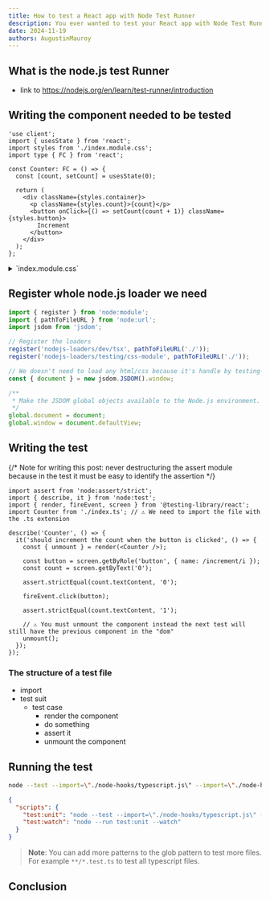 ```yaml
---
title: How to test a React app with Node Test Runner
description: You ever wanted to test your React app with Node Test Runner? Here's how you can do it.
date: 2024-11-19
authors: AugustinMauroy
---
```


## What is the node.js test Runner

- link to https://nodejs.org/en/learn/test-runner/introduction

## Writing the component needed to be tested

```tsx fileName="src/components/Counter/index.tsx"
'use client';
import { usesState } from 'react';
import styles from './index.module.css';
import type { FC } from 'react';

const Counter: FC = () => {
  const [count, setCount] = usesState(0);

  return (
    <div className={styles.container}>
      <p className={styles.count}>{count}</p>
      <button onClick={() => setCount(count + 1)} className={styles.button}>
        Increment
      </button>
    </div>
  );
};
```

<details>
  <summary>`index.module.css`</summary>

  ```css fileName="src/components/Counter/index.module.css"
    .container {
      @apply flex flex-col items-center justify-center;

      .count {
        @apply text-4xl;
      }

      .button {
        @apply px-4 py-2 bg-blue-500 text-white rounded-md;
      }
    }
  ```
</details>

## Register whole node.js loader we need

```mjs fileName="node-hooks/react-test.js"
import { register } from 'node:module';
import { pathToFileURL } from 'node:url';
import jsdom from 'jsdom';

// Register the loaders
register('nodejs-loaders/dev/tsx', pathToFileURL('./'));
register('nodejs-loaders/testing/css-module', pathToFileURL('./'));

// We doesn't need to load any html/css because it's handle by testing-library
const { document } = new jsdom.JSDOM().window;

/**
 * Make the JSDOM global objects available to the Node.js environment.
 */
global.document = document;
global.window = document.defaultView;
```

## Writing the test

{/*
  Note for writing this post:
  never destructuring the assert module because in the test it must be easy to identify the assertion
*/}

```tsx fileName="src/components/Counter/index.test.tsx"
import assert from 'node:assert/strict';
import { describe, it } from 'node:test';
import { render, fireEvent, screen } from '@testing-library/react';
import Counter from './index.ts'; // ⚠️ We need to import the file with the .ts extension

describe('Counter', () => {
  it('should increment the count when the button is clicked', () => {
    const { unmount } = render(<Counter />);

    const button = screen.getByRole('button', { name: /increment/i });
    const count = screen.getByText('0');

    assert.strictEqual(count.textContent, '0');

    fireEvent.click(button);

    assert.strictEqual(count.textContent, '1');

    // ⚠️ You must unmount the component instead the next test will still have the previous component in the "dom"
    unmount();
  });
});
```

### The structure of a test file

- import
- test suit
  - test case
    - render the component
    - do something
    - assert it
    - unmount the component

## Running the test

```bash
node --test --import=\"./node-hooks/typescript.js\" --import=\"./node-hooks/react.js\" **/*.test.tsx
```

```json fileName="package.json"
{
  "scripts": {
    "test:unit": "node --test --import=\"./node-hooks/typescript.js\" --import=\"./node-hooks/react.js\" **/*.test.tsx",
    "test:watch": "node --run test:unit --watch"
  }
}
```

> **Note**: You can add more patterns to the glob pattern to test more files.
> For example `**/*.test.ts` to test all typescript files.

## Conclusion

